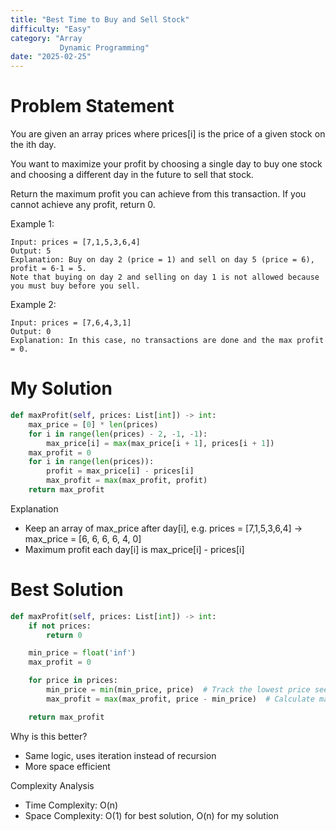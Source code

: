 ```yaml
---
title: "Best Time to Buy and Sell Stock"
difficulty: "Easy"
category: "Array
           Dynamic Programming"
date: "2025-02-25"
---
```


# Problem Statement
You are given an array prices where prices[i] is the price of a given stock on the ith day.

You want to maximize your profit by choosing a single day to buy one stock and choosing a different day in the future to sell that stock.

Return the maximum profit you can achieve from this transaction. If you cannot achieve any profit, return 0.

Example 1:
```plaintext
Input: prices = [7,1,5,3,6,4]
Output: 5
Explanation: Buy on day 2 (price = 1) and sell on day 5 (price = 6), profit = 6-1 = 5.
Note that buying on day 2 and selling on day 1 is not allowed because you must buy before you sell.
```

Example 2:
```plaintext
Input: prices = [7,6,4,3,1]
Output: 0
Explanation: In this case, no transactions are done and the max profit = 0.
```

# My Solution
```python
def maxProfit(self, prices: List[int]) -> int:
    max_price = [0] * len(prices)
    for i in range(len(prices) - 2, -1, -1):
        max_price[i] = max(max_price[i + 1], prices[i + 1])
    max_profit = 0
    for i in range(len(prices)):
        profit = max_price[i] - prices[i]
        max_profit = max(max_profit, profit)
    return max_profit
```

Explanation
* Keep an array of max_price after day[i], e.g. prices = [7,1,5,3,6,4] -> max_price = [6, 6, 6, 6, 4, 0]
* Maximum profit each day[i] is max_price[i] - prices[i]

# Best Solution
```python
def maxProfit(self, prices: List[int]) -> int:
    if not prices:
        return 0

    min_price = float('inf')
    max_profit = 0

    for price in prices:
        min_price = min(min_price, price)  # Track the lowest price seen so far
        max_profit = max(max_profit, price - min_price)  # Calculate max profit

    return max_profit
```

Why is this better?
* Same logic, uses iteration instead of recursion
* More space efficient

Complexity Analysis
* Time Complexity: O(n)
* Space Complexity: O(1) for best solution, O(n) for my solution